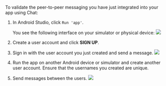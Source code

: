 <PlatformWrapper platform="android">

To validate the peer-to-peer messaging you have just integrated into your app using Chat:

1. In Android Studio, click `Run 'app'`.

   You see the following interface on your simulator or physical device: 
   <img src="https://web-cdn.agora.io/docs-files/1637661621212" />

2. Create a user account and click **SIGN UP**. 

3. Sign in with the user account you just created and send a message.
   <img src="https://web-cdn.agora.io/docs-files/1637562675862" />

4. Run the app on another Android device or simulator and create another user account. Ensure that the usernames you created are unique.

5. Send messages between the users.
   <img src="https://web-cdn.agora.io/docs-files/1637562770527" />

</PlatformWrapper>
